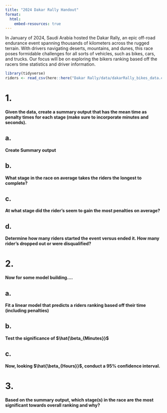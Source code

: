 ```yaml
---
title: "2024 Dakar Rally Handout"
format: 
  html:
    embed-resources: true
---
```


In January of 2024, Saudi Arabia hosted the Dakar Rally, an epic off-road endurance event spanning thousands of kilometers across the rugged terrain. With 
drivers navigating deserts, mountains, and dunes, this race poses formidable challenges for all sorts of vehicles, such as bikes, cars, and trucks. Our 
focus will be on exploring the bikers ranking based off the racers time statistics and driver information.

```r
library(tidyverse)
riders <- read_csv(here::here("Dakar Rally/data/dakarRally_bikes_data.csv"))
```

# 1.	

**Given the data, create a summary output that has the mean time as penalty times for each stage (make sure to incorporate minutes and seconds).**

## a. 

**Create Summary output**



## b.

**What stage in the race on average takes the riders the longest to complete?**



## c.
**At what stage did the rider's seem to gain the most penalties on average?**



## d. 

**Determine how many riders started the event versus ended it. How many rider's dropped out or were disqualified?**




# 2.

**Now for some model building....**

## a.

**Fit a linear model that predicts a riders ranking based off their time (including penalties)**



## b.

**Test the significance of $\hat{\beta_{Minutes}}$**



## c.

**Now, looking $\hat{\beta_{Hours}}$, conduct a 95% confidence interval.**






# 3.

**Based on the summary output, which stage(s) in the race are the most significant towards overall ranking and why?**









